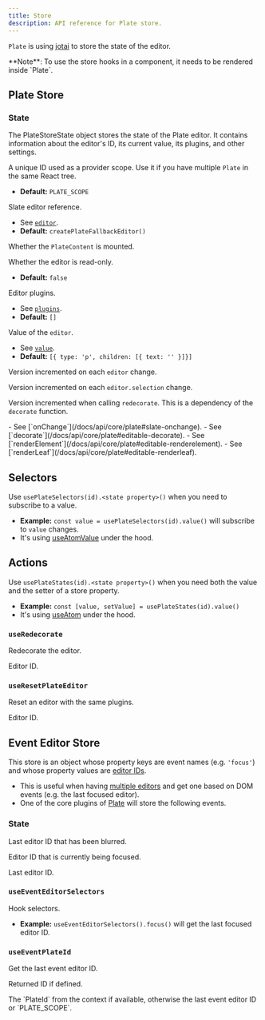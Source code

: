 ```yaml
---
title: Store
description: API reference for Plate store.
---
```


`Plate` is using [jotai](https://github.com/pmndrs/jotai) to store the state of the editor.

<Callout className="my-4">
  **Note**: To use the store hooks in a component, it needs to be rendered
  inside `Plate`.
</Callout>

## Plate Store

### State

The PlateStoreState object stores the state of the Plate editor. It contains information about the editor's ID, its current value, its plugins, and other settings.

<APIAttributes>
<APIItem name="id" type="PlateId">

A unique ID used as a provider scope. Use it if you have multiple `Plate` in the same React tree.

- **Default:** `PLATE_SCOPE`

</APIItem>

<APIItem name="editor" type="PlateEditor">

Slate editor reference.

- See [`editor`](/docs/api/core/plate#editor).
- **Default:** `createPlateFallbackEditor()`

</APIItem>

<APIItem name="isMounted" type="boolean">

Whether the `PlateContent` is mounted.

</APIItem>

<APIItem name="readOnly" type="boolean">

Whether the editor is read-only.

- **Default:** `false`

</APIItem>

<APIItem name="plugins" type="WithPlatePlugin[]">

Editor plugins.

- See [`plugins`](/docs/api/core/plate#plugins).
- **Default:** `[]`

</APIItem>

<APIItem name="value" type="Value">

Value of the `editor`.

- See [`value`](/docs/api/core/plate#value).
- **Default:** `[{ type: 'p', children: [{ text: '' }]}]`

</APIItem>

<APIItem name="versionEditor" type="number">

Version incremented on each `editor` change.

</APIItem>

<APIItem name="versionSelection" type="number">

Version incremented on each `editor.selection` change.

</APIItem>

<APIItem name="versionDecorate" type="number">

Version incremented when calling `redecorate`. This is a dependency of the `decorate` function.

</APIItem>

<APIItem name="onChange" type="function">
- See [`onChange`](/docs/api/core/plate#slate-onchange).
</APIItem>

<APIItem name="decorate" type="function" >
- See [`decorate`](/docs/api/core/plate#editable-decorate).
</APIItem>

<APIItem name="renderElement" type="function" >
- See [`renderElement`](/docs/api/core/plate#editable-renderelement).
</APIItem>

<APIItem name="renderLeaf" type="function" >
- See [`renderLeaf`](/docs/api/core/plate#editable-renderleaf).
</APIItem>
</APIAttributes>

## Selectors

Use `usePlateSelectors(id).<state property>()` when you need to subscribe to a value.

- **Example:** `const value = usePlateSelectors(id).value()` will subscribe to `value` changes.
- It's using [useAtomValue](https://jotai.org/docs/utils/use-atom-value) under the hood.

## Actions

Use `usePlateStates(id).<state property>()` when you need both the value and the setter of a store property.

- **Example:** `const [value, setValue] = usePlateStates(id).value()`
- It's using [useAtom](https://jotai.org/docs/basics/primitives#use-atom) under the hood.

### `useRedecorate`

Redecorate the editor.

<APIParameters>
  <APIItem name="id" type="string" optional>
    Editor ID.
  </APIItem>
</APIParameters>

### `useResetPlateEditor`

Reset an editor with the same plugins.

<APIParameters>
  
<APIItem name="id" type="string" optional>
Editor ID.
</APIItem>

</APIParameters>

## Event Editor Store

This store is an object whose property keys are event names (e.g. `'focus'`) and whose property values are [editor IDs](Plate#id).

- This is useful when having [multiple editors](multiple-editors) and get one based on DOM events (e.g. the last focused editor).
- One of the core plugins of [Plate](Plate) will store the following events.

### State

<APIAttributes>
<APIItem name="blur" type="PlateId | null">

Last editor ID that has been blurred.

</APIItem>

<APIItem name="focus" type="PlateId | null">

Editor ID that is currently being focused.

</APIItem>

<APIItem name="last" type="PlateId | null">

Last editor ID.

</APIItem>
</APIAttributes>

### `useEventEditorSelectors`

Hook selectors.

- **Example:** `useEventEditorSelectors().focus()` will get the
  last focused editor ID.

### `useEventPlateId`

Get the last event editor ID.

<APIParameters>
<APIItem name="id" type="PlateId | null">

Returned ID if defined.

</APIItem>
</APIParameters>

<APIReturns>
  The `PlateId` from the context if available, otherwise the last event editor
  ID or `PLATE_SCOPE`.
</APIReturns>
